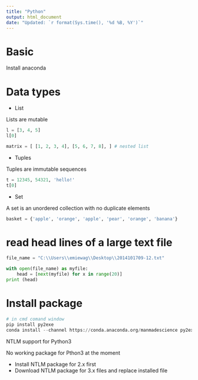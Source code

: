 ---
title: "Python"
output: html_document
date: "Updated: `r format(Sys.time(), '%d %B, %Y')`"
---

# Basic

Install anaconda

# Data types

  * List
  
Lists are mutable
```python
l = [3, 4, 5]
l[0]

matrix = [ [1, 2, 3, 4], [5, 6, 7, 8], ] # nested list
```

  * Tuples
  
Tuples are immutable sequences
```python
t = 12345, 54321, 'hello!'
t[0]
```

  * Set
  
A set is an unordered collection with no duplicate elements
```python
basket = {'apple', 'orange', 'apple', 'pear', 'orange', 'banana'}
```

# read head lines of a large text file

```python
file_name = "C:\\Users\\emiewag\\Desktop\\2014101709-12.txt"

with open(file_name) as myfile:
    head = [next(myfile) for x in range(20)]
print (head)

```

# Install package

```python
# in cmd comand window
pip install py2exe
conda install --channel https://conda.anaconda.org/manmadescience py2exe
```

  NTLM support for Python3
   
No working package for Pthon3 at the moment

  * Install NTLM package for 2.x first
  * Download NTLM package for 3.x files and replace installed file
  

